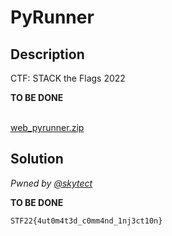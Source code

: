 # PyRunner

## Description

CTF: STACK the Flags 2022

**TO BE DONE**

<br />
<a href="/files/stacktheflags-2022/web_pyrunner.zip" download>
  web_pyrunner.zip
</a>

## Solution

_Pwned by [@skytect](https://github.com/skytect)_

**TO BE DONE**

`STF22{4ut0m4t3d_c0mm4nd_1nj3ct10n}`
